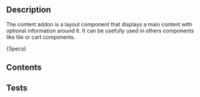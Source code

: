 
## Description
The content addon is a layout component that displays a main content with optional information around it.
It can be usefully used in others components like tile or cart components.

<Description>{Specs}</Description>

## Contents
<SpecsContentAddonContents />

## Tests
<SpecsContentAddonTests />
